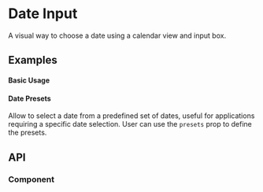 
<Meta of={DateInputStories} />

# Date Input
A visual way to choose a date using a calendar view and input box.

## Examples

#### Basic Usage
<ToggleCanvas of={DateInputStories.Simple} storybook="components-form-date-input--simple" />

#### Date Presets
Allow to select a date from a predefined set of dates, useful for applications requiring a specific date selection.
User can use the `presets` prop to define the presets.

<ToggleCanvas of={DateInputStories.Preset} storybook="components-form-date-input--with-presets" />

## API
### Component
<PropsTable name="DateInput" />
